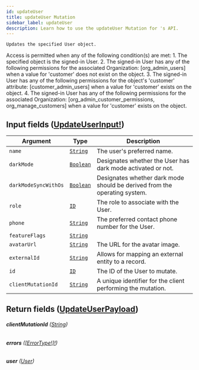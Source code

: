 ```yaml
---
id: updateUser
title: updateUser Mutation
sidebar_label: updateUser
description: Learn how to use the updateUser Mutation for 's API.
---
```


    Updates the specified User object.

Access is permitted when any of the following condition(s) are met: 1. The specified object is the signed-in User. 2. The signed-in User has any of the following permissions for the associated Organization: [org_admin_users] when a value for 'customer' does not exist on the object. 3. The signed-in User has any of the following permissions for the object's 'customer' attribute: [customer_admin_users] when a value for 'customer' exists on the object. 4. The signed-in User has any of the following permissions for the associated Organization: [org_admin_customer_permissions, org_manage_customers] when a value for 'customer' exists on the object.

## Input fields ([UpdateUserInput!](api/schema/input_object/UpdateUserInput.mdx))

| Argument             | Type                                       | Description                                                               |
| -------------------- | ------------------------------------------ | ------------------------------------------------------------------------- |
| `name`               | [`String`](api/schema/scalar/String.mdx)   | The user's preferred name.                                                |
| `darkMode`           | [`Boolean`](api/schema/scalar/Boolean.mdx) | Designates whether the User has dark mode activated or not.               |
| `darkModeSyncWithOs` | [`Boolean`](api/schema/scalar/Boolean.mdx) | Designates whether dark mode should be derived from the operating system. |
| `role`               | [`ID`](api/schema/scalar/ID.mdx)           | The role to associate with the User.                                      |
| `phone`              | [`String`](api/schema/scalar/String.mdx)   | The preferred contact phone number for the User.                          |
| `featureFlags`       | [`String`](api/schema/scalar/String.mdx)   |                                                                           |
| `avatarUrl`          | [`String`](api/schema/scalar/String.mdx)   | The URL for the avatar image.                                             |
| `externalId`         | [`String`](api/schema/scalar/String.mdx)   | Allows for mapping an external entity to a record.                        |
| `id`                 | [`ID`](api/schema/scalar/ID.mdx)           | The ID of the User to mutate.                                             |
| `clientMutationId`   | [`String`](api/schema/scalar/String.mdx)   | A unique identifier for the client performing the mutation.               |

## Return fields ([UpdateUserPayload](api/schema/object/UpdateUserPayload.mdx))

###### <b>clientMutationId</b> ([String](api/schema/scalar/String.mdx))

###### <b>errors</b> ([[ErrorType!]!](api/schema/object/ErrorType.mdx))

###### <b>user</b> ([User](api/schema/object/User.mdx))
